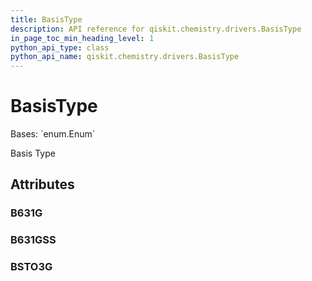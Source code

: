 ```yaml
---
title: BasisType
description: API reference for qiskit.chemistry.drivers.BasisType
in_page_toc_min_heading_level: 1
python_api_type: class
python_api_name: qiskit.chemistry.drivers.BasisType
---
```


# BasisType

<Class id="qiskit.chemistry.drivers.BasisType" github="https://github.com/qiskit-community/qiskit-aqua/tree/stable/0.9/qiskit/chemistry/drivers/pyquanted/pyquantedriver.py" signature="BasisType(value)">
  Bases: `enum.Enum`

  Basis Type

  ## Attributes

  ### B631G

  <Attribute id="qiskit.chemistry.drivers.BasisType.B631G" name="B631G" attributeValue="= '6-31g'" />

  ### B631GSS

  <Attribute id="qiskit.chemistry.drivers.BasisType.B631GSS" name="B631GSS" attributeValue="= '6-31g**'" />

  ### BSTO3G

  <Attribute id="qiskit.chemistry.drivers.BasisType.BSTO3G" name="BSTO3G" attributeValue="= 'sto3g'" />
</Class>

